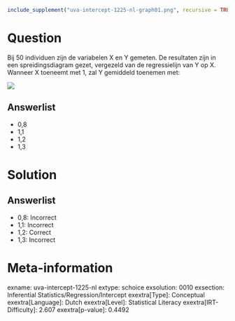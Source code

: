 ```r
include_supplement("uva-intercept-1225-nl-graph01.png", recursive = TRUE)
```

Question
========

Bij 50 individuen zijn de variabelen X en Y gemeten. De resultaten zijn
in een spreidingsdiagram gezet, vergezeld van de regressielijn van Y op
X.\
Wanneer X toeneemt met 1, zal Y gemiddeld toenemen met:

![](uva-intercept-1225-nl-graph01.png)

Answerlist
----------

* 0,8
* 1,1
* 1,2
* 1,3

Solution
========

Answerlist
----------

* 0,8: Incorrect
* 1,1: Incorrect
* 1,2: Correct
* 1,3: Incorrect

Meta-information
================
exname: uva-intercept-1225-nl
extype: schoice
exsolution: 0010
exsection: Inferential Statistics/Regression/Intercept
exextra[Type]: Conceptual
exextra[Language]: Dutch
exextra[Level]: Statistical Literacy
exextra[IRT-Difficulty]: 2.607
exextra[p-value]: 0.4492

